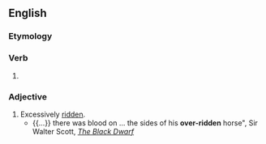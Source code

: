 ==English==

===Etymology===
{{suffix|over|ridden|lang=en}}

===Verb===
{{head|en|past participle|cat2=verb simple past forms}}

# {{lb|en|rare}} {{alternative spelling of|overridden|lang=en}}

===Adjective===
{{head|en|adjective}}

# Excessively [[ridden]].
#* {{...}} there was blood on ... the sides of his '''over-ridden''' horse", Sir Walter Scott, [http://www.google.com/url?sa=t&ct=res&cd=2&url=http%3A%2F%2Febooks.adelaide.edu.au%2Fs%2Fscott%2Fwalter%2Fblack%2Fchapter7.html&ei=G-jGR7b7Jp_qeYWurBE&usg=AFQjCNFUyzxLa3ybgfdnYQBodagl7hny0Q&sig2=ne6z0f-CC9tpBIU8qY4HSA ''The Black Dwarf'']